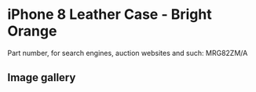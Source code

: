 
# iPhone 8 Leather Case - Bright Orange

Part number, for search engines, auction websites and such: MRG82ZM/A

## Image gallery

<div style={{ width: '100%', maxWidth: '768px' }}>
<GalleryComponent
    images={[
      {
        original: "/everysource/MRG82.webp",
        thumbnail: "/everypreview/MRG82.webp",
      },
      {
        original: "/everysource/MRG82_AV1_GOLD.webp",
        thumbnail: "/everypreview/MRG82_AV1_GOLD.webp",
      },
      {
        original: "/everysource/MRG82_AV1_SILVER.webp",
        thumbnail: "/everypreview/MRG82_AV1_SILVER.webp",
      },
      {
        original: "/everysource/MRG82_AV1_SPACE_GRAY.webp",
        thumbnail: "/everypreview/MRG82_AV1_SPACE_GRAY.webp",
      },
      {
        original: "/everysource/MRG82_AV2.webp",
        thumbnail: "/everypreview/MRG82_AV2.webp",
      }
    ]}
  />
</div>